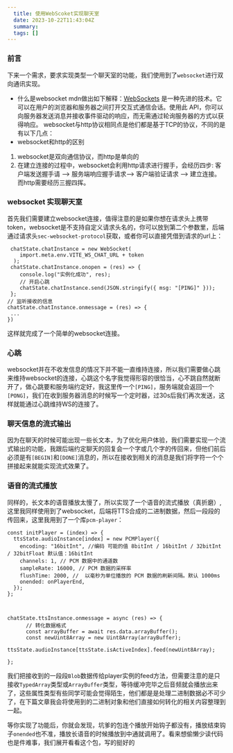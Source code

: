 ```yaml
---
  title: 使用WebScoket实现聊天室
  date: 2023-10-22T11:43:04Z
  summary:
  tags: []
---
```

  
  ### 前言
下来一个需求，要求实现类型一个聊天室的功能，我们使用到了`websocket`进行双向通讯实现。
* 什么是websocket
mdn做出如下解释：[WebSockets](https://developer.mozilla.org/zh-CN/docs/Web/API/WebSocket) 是一种先进的技术。它可以在用户的浏览器和服务器之间打开交互式通信会话。使用此 API，你可以向服务器发送消息并接收事件驱动的响应，而无需通过轮询服务器的方式以获得响应。
websocket与http协议相同点是他们都是基于TCP的协议，不同的是有以下几点：
* websocket和http的区别
1. websocket是双向通信协议，而http是单向的
2. 在建立连接的过程中，websocket会利用http请求进行握手，会经历四步: 客户端发送握手请 --> 服务端响应握手请求--> 客户端验证请求 --> 建立连接。而http需要经历三握四挥。

### websocket 实现聊天室

首先我们需要建立websocket连接，值得注意的是如果你想在请求头上携带token，websocket是不支持自定义请求头名的，你可以放到第二个参数里，后端通过请求头`sec-websocket-protocol`获取，或者你可以直接凭借到请求的url上：
```
 chatState.chatInstance = new WebSocket(
    import.meta.env.VITE_WS_CHAT_URL + token
  );
 chatState.chatInstance.onopen = (res) => {
    console.log("实例化成功", res);
    // 开启心跳
    chatState.chatInstance.send(JSON.stringify({ msg: "[PING]" }));
 };
// 监听接收的信息
chatState.chatInstance.onmessage = (res) => {
 ...
})
```
这样就完成了一个简单的websocket连接。

### 心跳
websocket并在不收发信息的情况下并不能一直维持连接，所以我们需要做心跳来维持websocket的连接，心跳这个名字我觉得形容的很恰当，心不跳自然就断开了，做心跳要和服务端约定好，我这里传一个`[PING]`，服务端就会返回一个`[PONG]`，我们在收到服务器消息的时候写一个定时器，过30s后我们再次发送，这样就能通过心跳维持WS的连接了。

### 聊天信息的流式输出
因为在聊天的时候可能出现一些长文本，为了优化用户体验，我们需要实现一个流式输出的功能，我跟后端约定聊天的回复会一个字或几个字的传回来，但他们前后必须是有`[BEGIN]`和`[DONE]`消息的，所以在接收到相关的消息是我们将字符一个个拼接起来就能实现流式效果了。

### 语音的流式播放
同样的，长文本的语音播放太慢了，所以实现了一个语音的流式播放（真折磨）,这里我同样使用到了websocket，后端将TTS合成的二进制数据，然后一段段的传回来，这里我用到了一个库`pcm-player`：
```
const initPlayer = (index) => {
  ttsState.audioInstance[index] = new PCMPlayer({
    encoding: "16bitInt", //编码 可能的值 8bitInt / 16bitInt / 32bitInt / 32bitFloat 默认值：16bitInt
    channels: 1, // PCM 数据中的通道数
    sampleRate: 16000, // PCM 数据的采样率
    flushTime: 2000, //  以毫秒为单位播放的 PCM 数据的刷新间隔。默认 1000ms
    onended: onPlayerEnd,
  });
};



chatState.ttsInstance.onmessage = async (res) => {
      // 转化数据格式
      const arrayBuffer = await res.data.arrayBuffer();
      const newUint8Array = new Uint8Array(arrayBuffer);
      ttsState.audioInstance[ttsState.isActiveIndex].feed(newUint8Array);
    
};
```
我们把接收到的一段段`Blob`数据传给player实例的feed方法，但需要注意的是只接收`TypedArray`类型或`ArrayBuffer`类型，等待缓冲完毕之后音频就会播放出来了，这些属性类型有些同学可能会觉得陌生，他们都是是处理二进制数据必不可少了，在下篇文章我会将使用到的二进制对象和他们直接如何转化的相关内容整理到一起。

等你实现了功能后，你就会发现，坑爹的包连个播放开始钩子都没有，播放结束钩子`onended`也不准，播放长语音的时候播放到中通就调用了。看来想偷懒少读代码也是件难事，我们展开看看这个包，写的挺好的






  
